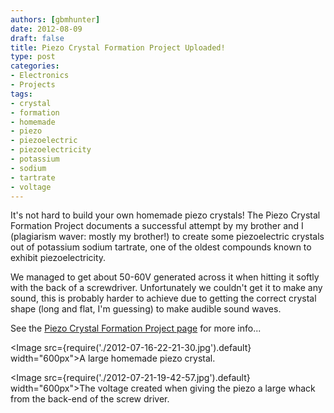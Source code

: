 ```yaml
---
authors: [gbmhunter]
date: 2012-08-09
draft: false
title: Piezo Crystal Formation Project Uploaded!
type: post
categories:
- Electronics
- Projects
tags:
- crystal
- formation
- homemade
- piezo
- piezoelectric
- piezoelectricity
- potassium
- sodium
- tartrate
- voltage
---
```


It's not hard to build your own homemade piezo crystals! The Piezo Crystal Formation Project documents a successful attempt by my brother and I (plagiarism waver: mostly my brother!) to create some piezoelectric crystals out of potassium sodium tartrate, one of the oldest compounds known to exhibit piezoelectricity.

We managed to get about 50-60V generated across it when hitting it softly with the back of a screwdriver. Unfortunately we couldn't get it to make any sound, this is probably harder to achieve due to getting the correct crystal shape (long and flat, I'm guessing) to make audible sound waves.

See the [Piezo Crystal Formation Project page](/electronics/projects/piezo-crystal-formation) for more info...

<Image src={require('./2012-07-16-22-21-30.jpg').default} width="600px">A large homemade piezo crystal.</Image>

<Image src={require('./2012-07-21-19-42-57.jpg').default} width="600px">The voltage created when giving the piezo a large whack from the back-end of the screw driver.</Image>
